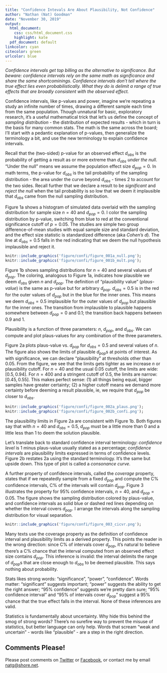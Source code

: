```yaml
---
title: "Confidence Intevals Are About Plausibility, Not Confidence"
author: "Nathan (Nat) Goodman"
date: "November 30, 2019"
output:
  html_document:
    css: css/html_document.css
    highlight: kate
  pdf_document: default
linkcolor: cyan
citecolor: green
urlcolor: blue
---
```


*Confidence intervals get top billing as the alternative to significance. But beware: confidence intervals rely on the same math as significance and share the same shortcominings. Confidence intervals don't tell where the true effect lies even probabilistically. What they do is delimit a range of true effects that are broadly consistent with the observed effect.*

Confidence intervals, like p-values and power, imagine we're repeating a study an infinite number of times, drawing a different sample each time from the same population. Though unnatural for basic, exploratory research, it's a useful mathematical trick that let's us define the concept of *sampling distribution* - the distribution of expected results - which in turn is the basis for many common stats. The math is the same across the board; I'll start with a pedantic explanation of p-values, then generalize the terminology a bit, and use the new terminology to explain confidence intervals.

Recall that the (two-sided) p-value for an observed effect $d_{obs}$ is the probability of getting a result as or more extreme than $d_{obs}$ *under the null*. "Under the null" means we assume the population effect size $d_{pop}=0$. In math terms, the p-value for $d_{obs}$ is the tail probability of the sampling distribution - the area under the curve beyond $d_{obs}$ - times $2$ to account for the two sides. Recall further that we declare a result to be *significant* and *reject the null* when the tail probability is so low that we deem it implausible that $d_{obs}$ came from the null sampling distribution.

Figure 1a shows a histogram of simulated data overlaid with the sampling distribution for sample size $n=40$ and $d_{pop}=0$. I color the sampling distribution by p-value, switching from blue to red at the conventional significance cutoff of $p=0.05$. The studies are simple two group difference-of-mean studies with equal sample size and standard deviation, and the effect size statistic is standardized difference (aka *Cohen’s d*). The line at $d_{obs}=0.5$ falls in the red indicating that we deem the null hypothesis implausible and reject it.

```r
knitr::include_graphics('figure/confi/figure_001a_null.png');
knitr::include_graphics('figure/confi/figure_001b_mult.png');
```

Figure 1b shows sampling distributions for $n=40$ and several values of $d_{pop}$. The coloring, analogous to Figure 1a, indicates how plausible we deem $d_{obs}$ given $n$ and $d_{pop}$. The definition of "plausibility value" (*plaus-value*) is the same as p-value but for arbitrary $d_{pop}$. $d_{obs}=0.5$ is in the red for the outer values of $d_{pop}$ but in the blue for the inner ones. This means we deem $d_{obs}=0.5$ implausible for
the outer values of $d_{pop}$ but plausible for the inner ones. The transition from implausible to plausible happens somewhere between $d_{pop}=0$ and $0.1$; the transition back happens between $0.9$ and $1$. 

Plausibility is a function of three parameters: $n$, $d_{pop}$, and $d_{obs}$. We can compute and plot plaus-values for any combination of the three parameters. 

Figure 2a plots plaus-value vs. $d_{pop}$ for $d_{obs}=0.5$ and several values of $n$. The figure also shows the limits of plausible $d_{pop}$s at points of interest. As with significance, we can declare "plausibility" at thresholds other than $0.05$. From the figure, we see that the limits gets tighter as we increase $n$ or plausibility cutoff. For $n=40$ and the usual $0.05$ cutoff, the limits are wide: $[0.5, 0.94]$. For $n=400$ and a stringent cutoff of $0.5$, the limits are narrow: $[0.45,0.55]$. This makes perfect sense: (1) all things being equal, bigger samples have greater certainty; (2) a higher cutoff means we demand more certainty before deeming a result plausible, ie, we require that $d_{pop}$ be closer to $d_{obs}$.

```r
knitr::include_graphics('figure/confi/figure_002a_plaus.png');
knitr::include_graphics('figure/confi/figure_002b_confi.png');
```

The plausibility limits in Figure 2a are consistent with Figure 1b. Both figures say that with $n=40$ and $d_{obs}=0.5$, $d_{pop}$ must be a little more than $0$ and a little less than $1$ to deem the solution plausible.

Let's translate back to standard confidence interval terminology: *confidence level* is 1 minus plaus-value usually stated as a percentage; *confidence intervals* are plausibility limits expressed in terms of confidence levels. Figure 2b restates 2a using the standard terminology. It's the same but upside down. This type of plot is called a *consonance curve*.

A further property of confidence intervals, called the *coverage* property, states that if we repeatedly sample from a fixed $d_{pop}$ and compute the C% confidence intervals, C% of the intervals will contain $d_{pop}$. Figure 3 illustrates the property for 95% confidence intervals, $n=40$, and $d_{pop}=0.05$. The figure shows the sampling distribution colored by plaus-value, and confidence intervals as solid blue or dashed red lines depending on whether the interval covers $d_{pop}$. I arrange the intervals along the sampling distribution for visual separation.

```r
knitr::include_graphics('figure/confi/figure_003_cicvr.png');
```

Many texts use the coverage property as the definition of confidence interval and plausibility limits as a derived property. This points the reader in the wrong direction: since C% of intervals cover $d_{pop}$, it's natural to believe there's a C% chance that the interval computed from an observed effect size contains $d_{pop}$. This inference is invalid: the interval delimits the range of $d_{pop}$s that are close enough to $d_{obs}$ to be deemed plausible. This says nothing about probability. 

Stats likes strong words: "significance", "power", "confidence". Words matter: "significant" suggests important; "power" suggests the ability to get the right answer; "95% confidence" suggests we're pretty darn sure; "95% confidence interval" and "95% of intervals cover $d_{pop}$" suggest a 95% chance that the true effect falls in the interval. None of these inferences are valid. 

Statistics is fundamentally about uncertainty. Why hide this behind the smog of strong words? There's no surefire way to prevent the misuse of statistics, but better language can only help. Words that scream "weak and uncertain" - words like "plausible" - are a step in the right direction.

## Comments Please!

Please post comments on [Twitter](https://twitter.com/gnatgoodman) or [Facebook](https://www.facebook.com/nathan.goodman.3367), or contact me by email [natg@shore.net](mailto:natg@shore.net).
